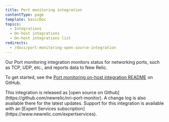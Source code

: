 ```yaml
---
title: Port monitoring integration
contentType: page
template: basicDoc
topics:
  - Integrations
  - On-host integrations
  - On-host integrations list
redirects:
  - /docs/port-monitoring-open-source-integration
---
```


Our Port monitoring integration monitors status for networking ports, such as TCP, UDP, etc., and reports data to New Relic.

To get started, see the [Port monitoring on-host integration README](https://github.com/newrelic/nri-port-monitor) on GitHub.

<Callout variant="tip">
  This integration is released as [open source on Github](https://github.com/newrelic/nri-port-monitor). A change log is also available there for the latest updates. Support for this integration is available with an [Expert Services subscription](https://www.newrelic.com/expertservices).
</Callout>
